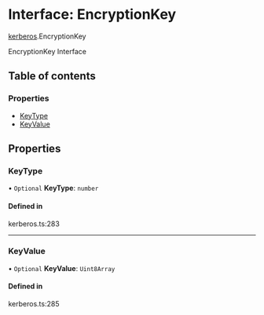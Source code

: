 # Interface: EncryptionKey

[kerberos](/templates/protocols/javascript/modules/kerberos).EncryptionKey

EncryptionKey Interface

## Table of contents

### Properties

- [KeyType](/templates/protocols/javascript/modules/kerberos.EncryptionKey#keytype)
- [KeyValue](/templates/protocols/javascript/modules/kerberos.EncryptionKey#keyvalue)

## Properties

### KeyType

• `Optional` **KeyType**: `number`

#### Defined in

kerberos.ts:283

___

### KeyValue

• `Optional` **KeyValue**: `Uint8Array`

#### Defined in

kerberos.ts:285
